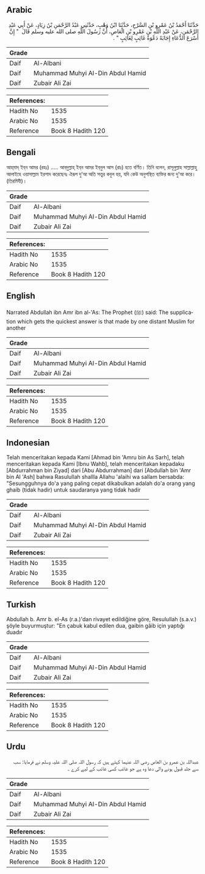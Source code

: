 ## Arabic


<div dir="rtl" lang="ar" style={{fontSize:'larger',backgroundColor:'#f8f9fa',padding:20}}>
حَدَّثَنَا أَحْمَدُ بْنُ عَمْرِو بْنِ السَّرْحِ، حَدَّثَنَا ابْنُ وَهْبٍ، حَدَّثَنِي عَبْدُ الرَّحْمَنِ بْنُ زِيَادٍ، عَنْ أَبِي عَبْدِ الرَّحْمَنِ، عَنْ عَبْدِ اللَّهِ بْنِ عَمْرِو بْنِ الْعَاصِ، أَنَّ رَسُولَ اللَّهِ صلى الله عليه وسلم قَالَ ‏ "‏ إِنَّ أَسْرَعَ الدُّعَاءِ إِجَابَةً دَعْوَةُ غَائِبٍ لِغَائِبٍ ‏"‏ ‏.‏
</div>
<div style={{backgroundColor:'#f8f9fa',padding:20, marginBottom: 10}}><table> <thead> <tr> <th>Grade</th> <th></th> </tr> </thead> <tbody> <tr><td>Daif</td><td>Al-Albani</td></tr><tr><td>Daif</td><td>Muhammad Muhyi Al-Din Abdul Hamid</td></tr><tr><td>Daif</td><td>Zubair Ali Zai</td></tr></tbody></table><table> <thead> <tr> <th>References:</th> <th></th> </tr> </thead> <tbody><tr><td>Hadith No</td><td>1535</td></tr><tr><td>Arabic No</td><td>1535</td></tr><tr><td>Reference</td><td>Book 8 Hadith 120</td></tr></tbody></table></div>

## Bengali


<div dir="ltr" lang="bn" style={{fontSize:'larger',backgroundColor:'#f8f9fa',padding:20}}>
আহ্‌মাদ্‌ ইব্‌ন আমর (রহঃ) ..... আব্‌দুল্লাহ্‌ ইব্‌ন আমর ইব্‌নুল আস (রাঃ) হতে বর্ণিত। তিনি বলেন, রাসূলুল্লাহ সাল্লাল্লাহু আলাইহে ওয়াসাল্লাম ইরশাদ করেছেনঃ ঐরূপ দু’আ অতি সত্ত্বর কবুল হয়, যদি কেউ অনুপস্থিত ব্যক্তির জন্য দু’আ করে। (তিরমিযী)।
</div>
<div style={{backgroundColor:'#f8f9fa',padding:20, marginBottom: 10}}><table> <thead> <tr> <th>Grade</th> <th></th> </tr> </thead> <tbody> <tr><td>Daif</td><td>Al-Albani</td></tr><tr><td>Daif</td><td>Muhammad Muhyi Al-Din Abdul Hamid</td></tr><tr><td>Daif</td><td>Zubair Ali Zai</td></tr></tbody></table><table> <thead> <tr> <th>References:</th> <th></th> </tr> </thead> <tbody><tr><td>Hadith No</td><td>1535</td></tr><tr><td>Arabic No</td><td>1535</td></tr><tr><td>Reference</td><td>Book 8 Hadith 120</td></tr></tbody></table></div>

## English


<div dir="ltr" lang="en" style={{fontSize:'larger',backgroundColor:'#f8f9fa',padding:20}}>
Narrated Abdullah ibn Amr ibn al-'As: The Prophet (ﷺ) said: The supplication which gets the quickest answer is that made by one distant Muslim for another
</div>
<div style={{backgroundColor:'#f8f9fa',padding:20, marginBottom: 10}}><table> <thead> <tr> <th>Grade</th> <th></th> </tr> </thead> <tbody> <tr><td>Daif</td><td>Al-Albani</td></tr><tr><td>Daif</td><td>Muhammad Muhyi Al-Din Abdul Hamid</td></tr><tr><td>Daif</td><td>Zubair Ali Zai</td></tr></tbody></table><table> <thead> <tr> <th>References:</th> <th></th> </tr> </thead> <tbody><tr><td>Hadith No</td><td>1535</td></tr><tr><td>Arabic No</td><td>1535</td></tr><tr><td>Reference</td><td>Book 8 Hadith 120</td></tr></tbody></table></div>

## Indonesian


<div dir="ltr" lang="id" style={{fontSize:'larger',backgroundColor:'#f8f9fa',padding:20}}>
Telah menceritakan kepada Kami [Ahmad bin 'Amru bin As Sarh], telah menceritakan kepada Kami [Ibnu Wahb], telah menceritakan kepadaku [Abdurrahman bin Ziyad] dari [Abu Abdurrahman] dari [Abdullah bin 'Amr bin Al 'Ash] bahwa Rasulullah shallla Allahu 'alaihi wa sallam bersabda: "Sesungguhnya do'a yang paling cepat dikabulkan adalah do'a orang yang ghaib (tidak hadir) untuk saudaranya yang tidak hadir
</div>
<div style={{backgroundColor:'#f8f9fa',padding:20, marginBottom: 10}}><table> <thead> <tr> <th>Grade</th> <th></th> </tr> </thead> <tbody> <tr><td>Daif</td><td>Al-Albani</td></tr><tr><td>Daif</td><td>Muhammad Muhyi Al-Din Abdul Hamid</td></tr><tr><td>Daif</td><td>Zubair Ali Zai</td></tr></tbody></table><table> <thead> <tr> <th>References:</th> <th></th> </tr> </thead> <tbody><tr><td>Hadith No</td><td>1535</td></tr><tr><td>Arabic No</td><td>1535</td></tr><tr><td>Reference</td><td>Book 8 Hadith 120</td></tr></tbody></table></div>

## Turkish


<div dir="ltr" lang="tr" style={{fontSize:'larger',backgroundColor:'#f8f9fa',padding:20}}>
Abdullah b. Amr b. el-As (r.a.)'dan rivayet edildiğine göre, Resulullah (s.a.v.) şöyle buyurmuştur: "En çabuk kabul edilen dua, gaibin gâib için yaptığı duadır
</div>
<div style={{backgroundColor:'#f8f9fa',padding:20, marginBottom: 10}}><table> <thead> <tr> <th>Grade</th> <th></th> </tr> </thead> <tbody> <tr><td>Daif</td><td>Al-Albani</td></tr><tr><td>Daif</td><td>Muhammad Muhyi Al-Din Abdul Hamid</td></tr><tr><td>Daif</td><td>Zubair Ali Zai</td></tr></tbody></table><table> <thead> <tr> <th>References:</th> <th></th> </tr> </thead> <tbody><tr><td>Hadith No</td><td>1535</td></tr><tr><td>Arabic No</td><td>1535</td></tr><tr><td>Reference</td><td>Book 8 Hadith 120</td></tr></tbody></table></div>

## Urdu


<div dir="rtl" lang="ur" style={{fontSize:'larger',backgroundColor:'#f8f9fa',padding:20}}>
عبداللہ بن عمرو بن العاص رضی اللہ عنہما کہتے ہیں کہ رسول اللہ صلی اللہ علیہ وسلم نے فرمایا: سب سے جلد قبول ہونے والی دعا وہ ہے جو غائب کسی غائب کے لیے کرے ۔
</div>
<div style={{backgroundColor:'#f8f9fa',padding:20, marginBottom: 10}}><table> <thead> <tr> <th>Grade</th> <th></th> </tr> </thead> <tbody> <tr><td>Daif</td><td>Al-Albani</td></tr><tr><td>Daif</td><td>Muhammad Muhyi Al-Din Abdul Hamid</td></tr><tr><td>Daif</td><td>Zubair Ali Zai</td></tr></tbody></table><table> <thead> <tr> <th>References:</th> <th></th> </tr> </thead> <tbody><tr><td>Hadith No</td><td>1535</td></tr><tr><td>Arabic No</td><td>1535</td></tr><tr><td>Reference</td><td>Book 8 Hadith 120</td></tr></tbody></table></div>